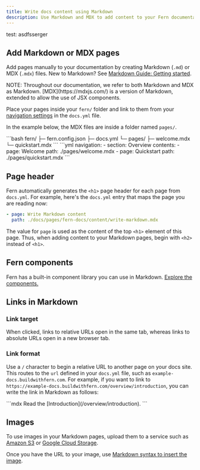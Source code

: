 ---
title: Write docs content using Markdown
description: Use Markdown and MDX to add content to your Fern documentation site, including Fern's built-in component library.
---

test: asdfsserger

## Add Markdown or MDX pages

Add pages manually to your documentation by creating Markdown (`.md`) or MDX (`.mdx`) files. New to Markdown? See [Markdown Guide: Getting started](https://www.markdownguide.org/getting-started/).

<Note>
  NOTE: Throughout our documentation, we refer to both Markdown and MDX as
  Markdown. [MDX](https://mdxjs.com/) is a version of Markdown, extended to allow
  the use of JSX components.
</Note>

Place your pages inside your `fern/` folder and link to them from your [navigation settings](/docs/config/navigation) in the `docs.yml` file.

In the example below, the MDX files are inside a folder named `pages/`.

<CodeBlock title='Example folder structure'>
  ```bash fern/ ├─ fern.config.json ├─ docs.yml └─ pages/ ├─ welcome.mdx └─
  quickstart.mdx ```
</CodeBlock>

<CodeBlock title='docs.yml'>
  ```yml navigation: - section: Overview contents: - page: Welcome path:
  ./pages/welcome.mdx - page: Quickstart path: ./pages/quickstart.mdx ```
</CodeBlock>

## Page header

Fern automatically generates the `<h1>` page header for each page from `docs.yml`. For example, here's the `docs.yml` entry that maps the page you are reading now:

```yml
- page: Write Markdown content
  path: ./docs/pages/fern-docs/content/write-markdown.mdx
```

The value for `page` is used as the content of the top `<h1>` element of this page. Thus, when adding content to your Markdown pages, begin with `<h2>` instead of `<h1>`.

## Fern components

Fern has a built-in component library you can use in Markdown. [Explore the components.](/docs/components)

## Links in Markdown

### Link target

When clicked, links to relative URLs open in the same tab, whereas links to absolute URLs open in a new browser tab.

### Link format

Use a `/` character to begin a relative URL to another page on your docs site. This routes to the `url` defined in your `docs.yml` file, such as `example-docs.buildwithfern.com`. For example, if you want to link to `https://example-docs.buildwithfern.com/overview/introduction`, you can write the link in Markdown as follows:

<CodeBlock title='Relative link example'>
  ```mdx Read the [Introduction](/overview/introduction). ```
</CodeBlock>

## Images

To use images in your Markdown pages, upload them to a service such as [Amazon S3](https://aws.amazon.com/media-sharing/) or [Google Cloud Storage](https://cloud.google.com/storage).

Once you have the URL to your image, use [Markdown syntax to insert the image](https://www.markdownguide.org/basic-syntax/#images-1).
